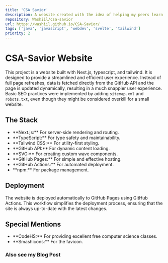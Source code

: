 ```yaml
---
title: 'CSA Savior'
description: A website created with the idea of helping my peers learn Java. It features a UI built using React + TailwindCSS and heavy git integreation. Over 15k bi-weekly views and plans to keep improving.
repository: Washiil/csa-savior
url: https://washiil.github.io/CSA-Savior/
tags: ['java', 'javascript', 'webdev', 'svelte', 'tailwind']
priority: 2
---
```


<h1>CSA-Savior Website</h1>

This project is a website built with Next.js, typescript, and tailwind. It is designed to provide a streamlined and efficient user experience. Instead of full page refreshes, data is fetched directly from the GitHub API and the page is updated dynamically, resulting in a much snappier user experience. Basic SEO practices were implemented by adding `sitemap.xml` and `robots.txt`, even though they might be considered overkill for a small website.

## The Stack

<ul className="left-0 w-full">
  <li>**Next.js:** For server-side rendering and routing.</li>
  <li>**TypeScript:** For type safety and maintainability.</li>
  <li>**Tailwind CSS:** For utility-first styling.</li>
  <li>**GitHub API:** For dynamic content loading.</li>
  <li>**SVG:** For creating custom wave components.</li>
  <li>**GitHub Pages:** For simple and effective hosting.</li>
  <li>**GitHub Actions:** For automated deployment.</li>
  <li>**npm:** For package management.</li>
</ul>

## Deployment

The website is deployed automatically to GitHub Pages using GitHub Actions. This workflow simplifies the deployment process, ensuring that the site is always up-to-date with the latest changes.

## Special Mentions

<ul className="left-0 w-full">
  <li>**CodeHS:** For providing excellent free computer science classes.</li>
  <li>**Smashicons:** For the favicon.</li>
</ul>

<h3>Also see my Blog Post</h3>